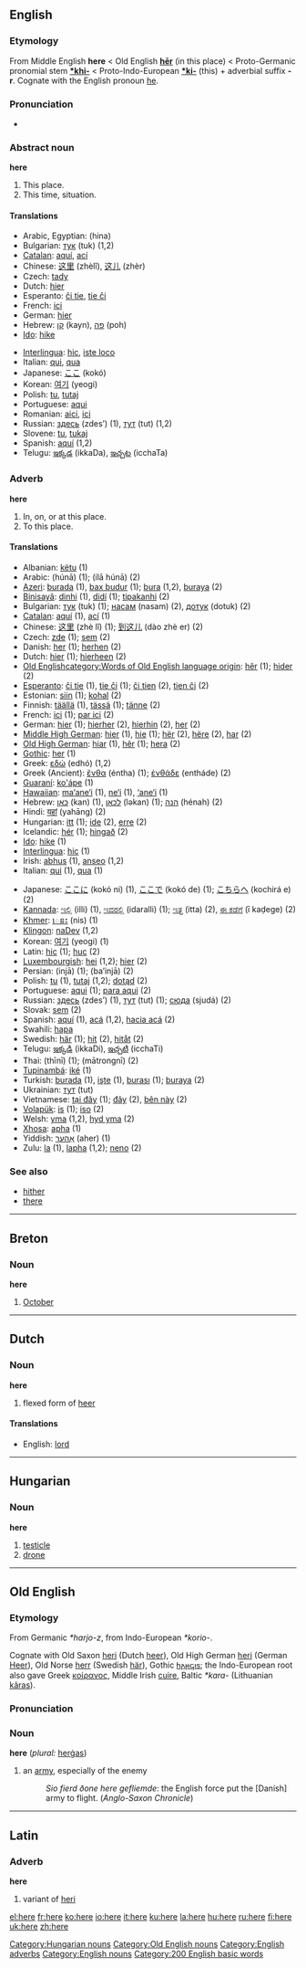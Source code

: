 ==English==

{{rank|same|take|last|137|here|thought|found|people}}

===Etymology===
From Middle English '''here''' < Old English '''[[hēr]]''' (in this place) < Proto-Germanic pronomial stem '''[[*khi-]]''' < Proto-Indo-European '''[[*ki-]]''' (this) + adverbial suffix '''-r'''. Cognate with the English pronoun [[he]].

===Pronunciation===
*{{audio|en-us-here.ogg|Audio (US)}}

===Abstract noun===
'''here'''

#This place.
#This time, situation.

====Translations====
{{top}}
*Arabic, Egyptian: {{ARchar|[[هنا]]}} (hina)
*Bulgarian: [[тук]] (tuk) (1,2)
*[[Catalan]]: [[aquí]], [[ací]]
*Chinese: [[这里]] (zhèlǐ), [[这儿]] (zhèr)
*Czech: [[tady]]
*Dutch: [[hier]] {{n}}
*Esperanto: [[ĉi tie]], [[tie ĉi]]
*French: [[ici]] {{m}}
*German: [[hier]] {{n}}
*Hebrew: [[קן]] (kayn), [[פה]] (poh)
*[[Ido]]: [[hike]]
{{mid}}
*[[Interlingua]]: [[hic]], [[iste loco]]
*Italian: [[qui]], [[qua]]
*Japanese: [[ここ]] (kokó)
*Korean: [[여기]] (yeogi)
*Polish: [[tu]], [[tutaj]]
*Portuguese: [[aqui]]
*Romanian: [[aici]], [[ici]]
*Russian: [[здесь]] (zdes’) (1), [[тут]] (tut) (1,2)
*Slovene: [[tu]], [[tukaj]]
*Spanish: [[aquí]] (1,2)
*Telugu: [[ఇక్కడ]] (ikkaDa), [[ఇచ్చట]] (icchaTa)
{{bottom}}

===Adverb===
'''here'''

# In, on, or at this place.
# To this place.

====Translations====
{{top}}
*Albanian: [[këtu]] (1)
*Arabic: {{ARchar|[[هنا|هُنَا]]}} (húnā) (1); {{ARchar|[[الى هنا|إلَى هُنَا]]}} (ílā húnā) (2)
*[[Azeri]]: [[burada]] (1), [[bax budur]] (1); [[bura]] (1,2), [[buraya]] (2)
*[[Binisayâ]]: [[dinhi]] (1), [[didí]] (1); [[tipakanhi]] (2)
*Bulgarian: [[тук]] (tuk) (1); [[насам]] (nasam) (2), [[дотук]] (dotuk) (2)
*[[Catalan]]: [[aquí]] (1), [[ací]] (1)
*Chinese: [[这里]] (zhè lǐ) (1); [[到这儿]] (dào zhè er) (2)
*Czech: [[zde]] (1); [[sem]] (2)
*Danish: [[her]] (1); [[herhen]] (2)
*Dutch: [[hier]] (1); [[hierheen]] (2)
*[[Old English]][[category:Words of Old English language origin]]: [[hêr]] (1); [[hider]] (2)
*[[Esperanto]]: [[ĉi tie]] (1), [[tie ĉi]] (1); [[ĉi tien]] (2), [[tien ĉi]] (2)
*Estonian: [[siin]] (1); [[kohal]] (2)
*Finnish: [[täällä]] (1), [[tässä]] (1); [[tänne]] (2)
*French: [[ici]] (1); [[par ici]] (2)
*German: [[hier]] (1); [[hierher]] (2), [[hierhin]] (2), [[her]] (2)
*[[Middle High German]]: [[hier]] (1), [[hie]] (1); [[hër]] (2), [[hëre]] (2), [[har]] (2)
*[[Old High German]]: [[hiar]] (1), [[hêr]] (1); [[hera]] (2)
*[[Gothic]]: [[her]] (1)
*Greek: [[εδώ]] (edhó) (1,2)
*Greek (Ancient): [[ἔνθα]] (éntha) (1); [[ἐνθάδε]] (entháde) (2)
*[[Guaraní]]: [[ko'ápe]] (1)
*[[Hawaiian]]: [[ma‘ane‘i]] (1), [[ne‘i]] (1), [[‘ane‘i]] (1)
*Hebrew: [[כאן]] (kan) (1), [[לכאן]] (ləkan) (1); [[הנה]] (hénah) (2)
*Hindi: [[यहां]] (yahāng) (2)
*Hungarian: [[itt]] (1); [[ide]] (2), [[erre]] (2)
*Icelandic: [[hér]] (1); [[hingað]] (2)
*[[Ido]]: [[hike]] (1)
*[[Interlingua]]: [[hic]] (1)
*Irish: [[abhus]] (1), [[anseo]] (1,2)
*Italian: [[qui]] (1), [[qua]] (1)
{{mid}}
*Japanese: [[ここに]] (kokó ni) (1), [[ここで]] (kokó de) (1); [[こちらへ]] (kochirá e) (2)
*[[Kannada]]: [[ಇಲ್ಲಿ]] (illi) (1), [[ಇದರಲ್ಲಿ]] (idaralli) (1); [[ಇತ್ತ]] (itta) (2), [[ಈ ಕಡೆಗೆ]] (ī kaḍege) (2)
*[[Khmer]]: [[េនះ]] (nis) (1)
*[[Klingon]]: [[naDev]] (1,2)
*Korean: [[여기]] (yeogi) (1)
*Latin: [[hic]] (1); [[huc]] (2)
*[[Luxembourgish]]: [[hei]] (1,2); [[hier]] (2)
*Persian: {{FAchar|[[اینجا]]}} (injā) (1); {{FAchar|[[باینجا]]}} (ba’injā) (2)
*Polish: [[tu]] (1), [[tutaj]] (1,2); [[dotąd]] (2)
*Portuguese: [[aqui]] (1); [[para aqui]] (2)
*Russian: [[здесь]] (zdes’) (1), [[тут]] (tut) (1); [[сюда]] (sjudá) (2)
*Slovak: [[sem]] (2)
*Spanish: [[aquí]] (1), [[acá]] (1,2), [[hacia acá]] (2)
*Swahili: [[hapa]]
*Swedish: [[här]] (1); [[hit]] (2), [[hitåt]] (2)
*Telugu: [[ఇక్కడి]] (ikkaDi), [[ఇచ్చటి]] (icchaTi)
*Thai: {{THchar|[[ที่นี่]]}} (thīnī) (1); {{THchar|[[มาตรงนี้]]}} (mātrongnī) (2)
*[[Tupinambá]]: [[iké]] (1)
*Turkish: [[burada]] (1), [[işte]] (1), [[burası]] (1); [[buraya]] (2)
*Ukrainian: [[тут]] (tut)
*Vietnamese: [[tại đây]] (1); [[đây]] (2), [[bên này]] (2)
*[[Volapük]]: [[is]] (1); [[iso]] (2)
*Welsh: [[yma]] (1,2), [[hyd yma]] (2)
*[[Xhosa]]: [[apha]] (1)
*Yiddish: [[אַהער]] (aher) (1)
*Zulu: [[la]] (1), [[lapha]] (1,2); [[neno]] (2)
{{bottom}}
===See also===
*[[hither]]
*[[there]]


----
==Breton==
===Noun===
'''here'''

#[[October]]


----
==Dutch==
===Noun===
'''here''' {{m}}

#flexed form of [[heer]]

====Translations====
*English: [[lord]]


-----
==Hungarian==

===Noun===
'''here'''

#[[testicle]]
#[[drone]]

[[Category:Hungarian nouns]]


----
==Old English==

===Etymology===
From Germanic ''*harjo-z'', from Indo-European ''*korio-''.

Cognate with Old Saxon [[heri]] (Dutch [[heer]]), Old High German [[heri]] (German [[Heer]]), Old Norse [[herr]] (Swedish [[här]]), Gothic [[𐌷𐌰𐍂𐌾𐌹𐍃]]; the Indo-European root also gave Greek [[κοίρανος]], Middle Irish [[cuire]], Baltic ''*kara-'' (Lithuanian [[karas|kãras]]).

===Pronunciation===
{{IPA|/'heɹe/}}

===Noun===
'''here''' {{m}} (''plural:'' [[hergas|herġas]])

#an [[army]], especially of the enemy
#:''Sio fierd ðone here gefliemde'': the English force put the [Danish] army to flight. (''Anglo-Saxon Chronicle'')

[[Category:Old English nouns]]


----
==Latin==
===Adverb===
'''here'''

#variant of [[heri]]

[[Category:English adverbs]]
[[Category:English nouns]]
[[Category:200 English basic words]]

[[el:here]]
[[fr:here]]
[[ko:here]]
[[io:here]]
[[it:here]]
[[ku:here]]
[[la:here]]
[[hu:here]]
[[ru:here]]
[[fi:here]]
[[uk:here]]
[[zh:here]]